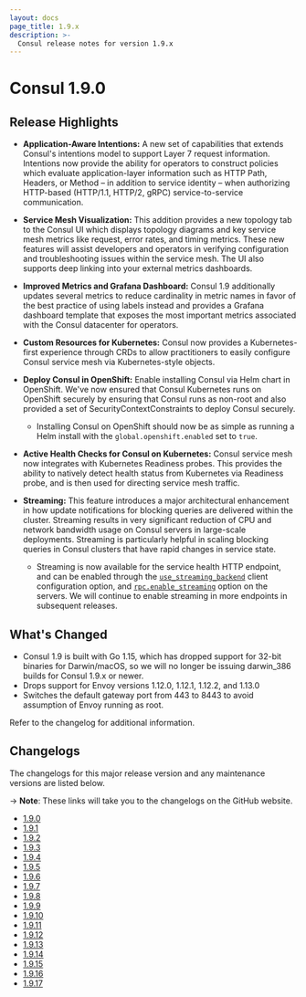 ```yaml
---
layout: docs
page_title: 1.9.x
description: >-
  Consul release notes for version 1.9.x
---
```


# Consul 1.9.0

## Release Highlights

- **Application-Aware Intentions:** A new set of capabilities that extends Consul's intentions model to support Layer 7 request information. Intentions now provide the ability for operators to construct policies which evaluate application-layer information such as HTTP Path, Headers, or Method – in addition to service identity – when authorizing HTTP-based (HTTP/1.1, HTTP/2, gRPC) service-to-service communication.

- **Service Mesh Visualization:** This addition provides a new topology tab to the Consul UI which displays topology diagrams and key service mesh metrics like request, error rates, and timing metrics. These new features will assist developers and operators in verifying configuration and troubleshooting issues within the service mesh. The UI also supports deep linking into your external metrics dashboards.

- **Improved Metrics and Grafana Dashboard:** Consul 1.9 additionally updates several metrics to reduce cardinality in metric names in favor of the best practice of using labels instead and provides a Grafana dashboard template that exposes the most important metrics associated with the Consul datacenter for operators.

- **Custom Resources for Kubernetes:** Consul now provides a Kubernetes-first experience through CRDs to allow practitioners to easily configure Consul service mesh via Kubernetes-style objects.

- **Deploy Consul in OpenShift:** Enable installing Consul via Helm chart in OpenShift. We've now ensured that Consul Kubernetes runs on OpenShift securely by ensuring that Consul runs as non-root and also provided a set of SecurityContextConstraints to deploy Consul securely.
  - Installing Consul on OpenShift should now be as simple as running a Helm install with the `global.openshift.enabled` set to `true`.

- **Active Health Checks for Consul on Kubernetes:** Consul service mesh now integrates with Kubernetes Readiness probes. This provides the ability to natively detect health status from Kubernetes via Readiness probe, and is then used for directing service mesh traffic.

- **Streaming:** This feature introduces a major architectural enhancement in how update notifications for blocking queries are delivered within the cluster. Streaming results in very significant reduction of CPU and network bandwidth usage on Consul servers in large-scale deployments. Streaming is particularly helpful in scaling blocking queries in Consul clusters that have rapid changes in service state.
  - Streaming is now available for the service health HTTP endpoint, and can be enabled through the [`use_streaming_backend`](/consul/docs/agent/config/config-files#use_streaming_backend) client configuration option, and [`rpc.enable_streaming`](/consul/docs/agent/config/config-files#rpc_enable_streaming) option on the servers. We will continue to enable streaming in more endpoints in subsequent releases.

## What's Changed

- Consul 1.9 is built with Go 1.15, which has dropped support for 32-bit binaries for Darwin/macOS, so we will no longer be issuing darwin_386 builds for Consul 1.9.x or newer.
- Drops support for Envoy versions 1.12.0, 1.12.1, 1.12.2, and 1.13.0
- Switches the default gateway port from 443 to 8443 to avoid assumption of Envoy running as root.

Refer to the changelog for additional information.

## Changelogs

The changelogs for this major release version and any maintenance versions are listed below.

-> **Note**: These links will take you to the changelogs on the GitHub website.

- [1.9.0](https://github.com/arenadata/consul/releases/tag/v1.9.0)
- [1.9.1](https://github.com/arenadata/consul/releases/tag/v1.9.1)
- [1.9.2](https://github.com/arenadata/consul/releases/tag/v1.9.2)
- [1.9.3](https://github.com/arenadata/consul/releases/tag/v1.9.3)
- [1.9.4](https://github.com/arenadata/consul/releases/tag/v1.9.4)
- [1.9.5](https://github.com/arenadata/consul/releases/tag/v1.9.5)
- [1.9.6](https://github.com/arenadata/consul/releases/tag/v1.9.6)
- [1.9.7](https://github.com/arenadata/consul/releases/tag/v1.9.7)
- [1.9.8](https://github.com/arenadata/consul/releases/tag/v1.9.8)
- [1.9.9](https://github.com/arenadata/consul/releases/tag/v1.9.9)
- [1.9.10](https://github.com/arenadata/consul/releases/tag/v1.9.10)
- [1.9.11](https://github.com/arenadata/consul/releases/tag/v1.9.11)
- [1.9.12](https://github.com/arenadata/consul/releases/tag/v1.9.12)
- [1.9.13](https://github.com/arenadata/consul/releases/tag/v1.9.13)
- [1.9.14](https://github.com/arenadata/consul/releases/tag/v1.9.14)
- [1.9.15](https://github.com/arenadata/consul/releases/tag/v1.9.15)
- [1.9.16](https://github.com/arenadata/consul/releases/tag/v1.9.16)
- [1.9.17](https://github.com/arenadata/consul/releases/tag/v1.9.17)
